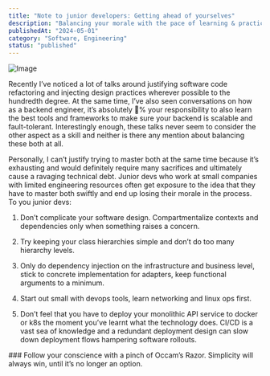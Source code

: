 ```yaml
---
title: "Note to junior developers: Getting ahead of yourselves"
description: "Balancing your morale with the pace of learning & practicing software development."
publishedAt: "2024-05-01"
category: "Software, Engineering"
status: "published"
---
```


![Image](/note-to-devs-getting-ahead-of-yourself/cover.jpg)

Recently I’ve noticed a lot of talks around justifying software code refactoring and injecting design practices wherever possible to the hundredth degree. At the same time, I’ve also seen conversations on how as a backend engineer, it’s absolutely 💯% your responsibility to also learn the best tools and frameworks to make sure your backend is scalable and fault-tolerant. Interestingly enough, these talks never seem to consider the other aspect as a skill and neither is there any mention about balancing these both at all.

Personally, I can’t justify trying to master both at the same time because it’s exhausting and would definitely require many sacrifices and ultimately cause a ravaging technical debt. Junior devs who work at small companies with limited engineering resources often get exposure to the idea that they have to master both swiftly and end up losing their morale in the process. To you junior devs: 

1. Don’t complicate your software design. Compartmentalize contexts and dependencies only when something raises a concern. 

2. Try keeping your class hierarchies simple and don’t do too many hierarchy levels. 

3. Only do dependency injection on the infrastructure and business level, stick to concrete implementation for adapters, keep functional arguments to a minimum.

4. Start out small with devops tools, learn networking and linux ops first. 

5. Don’t feel that you have to deploy your monolithic API service to docker or k8s the moment you’ve learnt what the technology does. CI/CD is a vast sea of knowledge and a redundant deployment design can slow down deployment flows hampering software rollouts. 

<Playground >
### Follow your conscience with a pinch of Occam’s Razor. Simplicity will always win, until it’s no longer an option.
</Playground>
